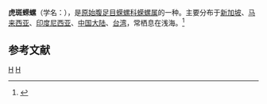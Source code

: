 {{Speciesbox
| genus = Turbo
| species = brunneus
| image = Turbo bruneus 01.JPG
| authority = Röding, 1798
}}
'''虎斑蝾螺'''（学名：''{{lang|la|Turbo brunneus}}''），是[[原始腹足目|原始腹足目]][[蝾螺科|蝾螺科]][[蝾螺属|蝾螺属]]的一种。主要分布于[[新加坡|新加坡]]、[[马来西亚|马来西亚]]、[[印度尼西亚|印度尼西亚]]、[[中国大陆|中国大陆]]、[[台湾|台湾]]，常栖息在浅海。<ref>{{cite web|url=http://shell.sinica.edu.tw/chinese/shellbase_detail.php?science_no=155|title=国际贝库：虎斑蝾螺|publisher=台湾贝类资料库|accessdate=2009-08-11|archive-date=2016-03-04|archive-url=https://web.archive.org/web/20160304111412/http://shell.sinica.edu.tw/chinese/shellbase_detail.php?science_no=155|dead-url=no}}</ref>

== 参考文献 ==
{{reflist}}
{{taxonbar}}

[[Category:1798年描述的动物|H]]
[[Category:蝾螺属|H]]
